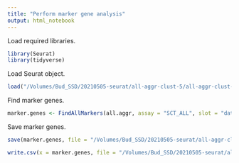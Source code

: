 ```yaml
---
title: "Perform marker gene analysis"
output: html_notebook
---
```


Load required libraries.
```r
library(Seurat)
library(tidyverse)
```

Load Seurat object.
```r
load("/Volumes/Bud_SSD/20210505-seurat/all-aggr-clust-5/all-aggr-clust-5.Robj")
```

Find marker genes. 
```r
marker.genes <- FindAllMarkers(all.aggr, assay = "SCT_ALL", slot = "data", only.pos = TRUE, test.use = "roc", min.pct = 0.4, min.diff.pct = -Inf,  logfc.threshold = 0, return.thresh = 0.5, verbose = TRUE)
```

Save marker genes.
```r
save(marker.genes, file = "/Volumes/Bud_SSD/20210505-seurat/all-aggr-clust-5/marker-genes-flox-integr-clust-5.Robj")

write.csv(x = marker.genes, file = "/Volumes/Bud_SSD/20210505-seurat/all-aggr-clust-5/marker-genes-flox-integr-clust-5.csv")
```

